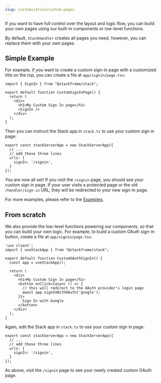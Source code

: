 ```yaml
---
slug: customization/custom-pages
---
```


If you want to have full control over the layout and logic flow, you can build your own pages using our built-in components or low-level functions.

By default, `StackHandler` creates all pages you need, however, you can replace them with your own pages.

## Simple Example

For example, if you want to create a custom sign-in page with a customized title on the top, you can create a file at `app/signin/page.tsx`:

```tsx title="app/signin/page.tsx"
import { SignIn } from "@stackframe/stack";

export default function CustomSignInPage() {
  return (
    <div>
      <h1>My Custom Sign In page</h1>
      <SignIn />
    </div>
  );
}
```

Then you can instruct the Stack app in `stack.ts` to use your custom sign in page:

```tsx title="stack.ts"
export const stackServerApp = new StackServerApp({
  // ...
  // add these three lines
  urls: {
    signIn: '/signin',
  }
});
```

You are now all set! If you visit the `/signin` page, you should see your custom sign in page. If your user visits a protected page or the old `/handler/sign-in` URL, they will be redirected to your new sign-in page.

For more examples, please refer to the [Examples](/category/page-examples).


## From scratch

We also provide the low-level functions powering our components, so that you can build your own logic. For example, to build a custom OAuth sign-in button, create a file at `app/signin/page.tsx`:

```tsx title="app/signin/page.tsx"
'use client';
import { useStackApp } from "@stackframe/stack";

export default function CustomOAuthSignIn() {
  const app = useStackApp();

  return (
    <div>
      <h1>My Custom Sign In page</h1>
      <button onClick={async () => {
        // this will redirect to the OAuth provider's login page
        await app.signInWithOAuth('google');
      }}>
        Sign In with Google
      </button>
    </div>
  );
}
```

Again, edit the Stack app in `stack.ts` to use your custom sign in page:

```tsx title="stack.ts"
export const stackServerApp = new StackServerApp({
  // ...
  // add these three lines
  urls: {
    signIn: '/signin',
  }
});
```

As above, visit the `/signin` page to see your newly created custom OAuth page.
